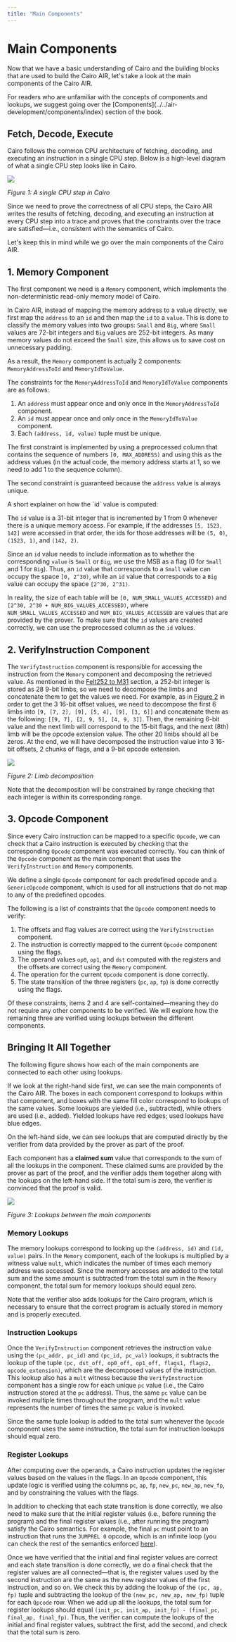 ```yaml
---
title: "Main Components"
---
```


# Main Components

Now that we have a basic understanding of Cairo and the building blocks that are used to build the Cairo AIR, let's take a look at the main components of the Cairo AIR.

<Callout type="info">
For readers who are unfamiliar with the concepts of components and lookups, we suggest going over the [Components](../../air-development/components/index) section of the book.
</Callout>

## Fetch, Decode, Execute

Cairo follows the common CPU architecture of fetching, decoding, and executing an instruction in a single CPU step. Below is a high-level diagram of what a single CPU step looks like in Cairo.

![](./fetch-decode-execute.png)

*Figure 1: A single CPU step in Cairo*

Since we need to prove the correctness of all CPU steps, the Cairo AIR writes the results of fetching, decoding, and executing an instruction at every CPU step into a trace and proves that the constraints over the trace are satisfied—i.e., consistent with the semantics of Cairo.

Let's keep this in mind while we go over the main components of the Cairo AIR.

## 1. Memory Component

The first component we need is a `Memory` component, which implements the non-deterministic read-only memory model of Cairo.

In Cairo AIR, instead of mapping the memory address to a value directly, we first map the `address` to an `id` and then map the `id` to a `value`. This is done to classify the memory values into two groups: `Small` and `Big`, where `Small` values are 72-bit integers and `Big` values are 252-bit integers. As many memory values do not exceed the `Small` size, this allows us to save cost on unnecessary padding.

As a result, the `Memory` component is actually 2 components: `MemoryAddressToId` and `MemoryIdToValue`.

The constraints for the `MemoryAddressToId` and `MemoryIdToValue` components are as follows:

1. An `address` must appear once and only once in the `MemoryAddressToId` component.
2. An `id` must appear once and only once in the `MemoryIdToValue` component.
3. Each `(address, id, value)` tuple must be unique.

The first constraint is implemented by using a preprocessed column that contains the sequence of numbers `[0, MAX_ADDRESS)` and using this as the address values (in the actual code, the memory address starts at 1, so we need to add 1 to the sequence column).

The second constraint is guaranteed because the `address` value is always unique.

<Callout type="info">
A short explainer on how the `id` value is computed:

The `id` value is a 31-bit integer that is incremented by 1 from 0 whenever there is a unique memory access. For example, if the addresses `[5, 1523, 142]` were accessed in that order, the ids for those addresses will be `(5, 0)`, `(1523, 1)`, and `(142, 2)`.

Since an `id` value needs to include information as to whether the corresponding `value` is `Small` or `Big`, we use the MSB as a flag (0 for `Small` and 1 for `Big`). Thus, an `id` value that corresponds to a `Small` value can occupy the space `[0, 2^30)`, while an `id` value that corresponds to a `Big` value can occupy the space `[2^30, 2^31)`.

In reality, the size of each table will be `[0, NUM_SMALL_VALUES_ACCESSED)` and `[2^30, 2^30 + NUM_BIG_VALUES_ACCESSED)`, where `NUM_SMALL_VALUES_ACCESSED` and `NUM_BIG_VALUES_ACCESSED` are values that are provided by the prover. To make sure that the `id` values are created correctly, we can use the preprocessed column as the `id` values.
</Callout>

## 2. VerifyInstruction Component

The `VerifyInstruction` component is responsible for accessing the instruction from the `Memory` component and decomposing the retrieved value. As mentioned in the [Felt252 to M31](../basic-building-blocks/index.mdx#felt252-to-m31) section, a 252-bit integer is stored as 28 9-bit limbs, so we need to decompose the limbs and concatenate them to get the values we need. For example, as in [Figure 2](#fig-limb-decomposition) in order to get the 3 16-bit offset values, we need to decompose the first 6 limbs into `[9, [7, 2], [9], [5, 4], [9], [3, 6]]` and concatenate them as the following: `[[9, 7], [2, 9, 5], [4, 9, 3]]`. Then, the remaining 6-bit value and the next limb will correspond to the 15-bit flags, and the next (8th) limb will be the opcode extension value. The other 20 limbs should all be zeros. At the end, we will have decomposed the instruction value into 3 16-bit offsets, 2 chunks of flags, and a 9-bit opcode extension.

![](./limb-decomposition.png)

*Figure 2: Limb decomposition*

Note that the decomposition will be constrained by range checking that each integer is within its corresponding range.

## 3. Opcode Component

Since every Cairo instruction can be mapped to a specific `Opcode`, we can check that a Cairo instruction is executed by checking that the corresponding `Opcode` component was executed correctly. You can think of the `Opcode` component as the main component that uses the `VerifyInstruction` and `Memory` components.

We define a single `Opcode` component for each predefined opcode and a `GenericOpcode` component, which is used for all instructions that do not map to any of the predefined opcodes.

The following is a list of constraints that the `Opcode` component needs to verify:

1. The offsets and flag values are correct using the `VerifyInstruction` component.
2. The instruction is correctly mapped to the current `Opcode` component using the flags.
3. The operand values `op0`, `op1`, and `dst` computed with the registers and the offsets are correct using the `Memory` component.
4. The operation for the current `Opcode` component is done correctly.
5. The state transition of the three registers (`pc`, `ap`, `fp`) is done correctly using the flags.

Of these constraints, items 2 and 4 are self-contained—meaning they do not require any other components to be verified. We will explore how the remaining three are verified using lookups between the different components.

## Bringing It All Together

The following figure shows how each of the main components are connected to each other using lookups.

If we look at the right-hand side first, we can see the main components of the Cairo AIR. The boxes in each component correspond to lookups within that component, and boxes with the same fill color correspond to lookups of the same values. Some lookups are yielded (i.e., subtracted), while others are used (i.e., added). Yielded lookups have red edges; used lookups have blue edges.

On the left-hand side, we can see lookups that are computed directly by the verifier from data provided by the prover as part of the proof.

Each component has a **claimed sum** value that corresponds to the sum of all the lookups in the component. These claimed sums are provided by the prover as part of the proof, and the verifier adds them together along with the lookups on the left-hand side. If the total sum is zero, the verifier is convinced that the proof is valid.

![](./main-components.png)

*Figure 3: Lookups between the main components*

### Memory Lookups

The memory lookups correspond to looking up the `(address, id)` and `(id, value)` pairs. In the `Memory` component, each of the lookups is multiplied by a witness value `mult`, which indicates the number of times each memory address was accessed. Since the memory accesses are added to the total sum and the same amount is subtracted from the total sum in the `Memory` component, the total sum for memory lookups should equal zero.

Note that the verifier also adds lookups for the Cairo program, which is necessary to ensure that the correct program is actually stored in memory and is properly executed.

### Instruction Lookups

Once the `VerifyInstruction` component retrieves the instruction value using the `(pc_addr, pc_id)` and `(pc_id, pc_val)` lookups, it subtracts the lookup of the tuple `(pc, dst_off, op0_off, op1_off, flags1, flags2, opcode_extension)`, which are the decomposed values of the instruction. This lookup also has a `mult` witness because the `VerifyInstruction` component has a single row for each unique `pc` value (i.e., the Cairo instruction stored at the `pc` address). Thus, the same `pc` value can be invoked multiple times throughout the program, and the `mult` value represents the number of times the same `pc` value is invoked.

Since the same tuple lookup is added to the total sum whenever the `Opcode` component uses the same instruction, the total sum for instruction lookups should equal zero.

### Register Lookups

After computing over the operands, a Cairo instruction updates the register values based on the values in the flags. In an `Opcode` component, this update logic is verified using the columns `pc`, `ap`, `fp`, `new_pc`, `new_ap`, `new_fp`, and by constraining the values with the flags.

In addition to checking that each state transition is done correctly, we also need to make sure that the initial register values (i.e., before running the program) and the final register values (i.e., after running the program) satisfy the Cairo semantics. For example, the final `pc` must point to an instruction that runs the `JUMPREL 0` opcode, which is an infinite loop (you can check the rest of the semantics enforced [here](https://github.com/starkware-libs/stwo-cairo/blob/95019d029fdd164091f9d17a12cb9288215fb9c3/stwo_cairo_verifier/crates/cairo_air/src/lib.cairo#L264)).

Once we have verified that the initial and final register values are correct and each state transition is done correctly, we do a final check that the register values are all connected—that is, the register values used by the second instruction are the same as the new register values of the first instruction, and so on. We check this by adding the lookup of the `(pc, ap, fp)` tuple and subtracting the lookup of the `(new_pc, new_ap, new_fp)` tuple for each `Opcode` row. When we add up all the lookups, the total sum for register lookups should equal `(init_pc, init_ap, init_fp) - (final_pc, final_ap, final_fp)`. Thus, the verifier can compute the lookups of the initial and final register values, subtract the first, add the second, and check that the total sum is zero.
